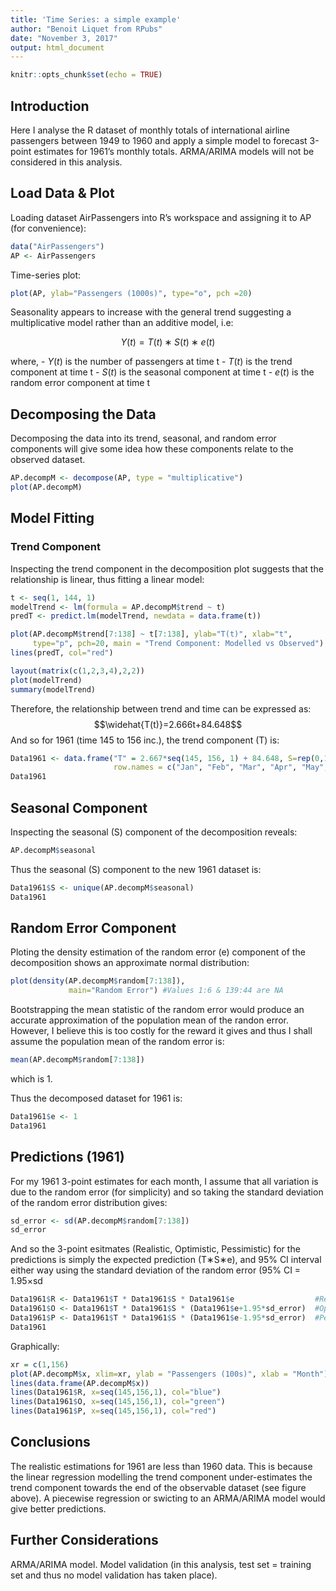 ```yaml
---
title: 'Time Series: a simple example'
author: "Benoit Liquet from RPubs"
date: "November 3, 2017"
output: html_document
---
```


```r
knitr::opts_chunk$set(echo = TRUE)
```

## Introduction
Here I analyse the R dataset of monthly totals of international airline passengers between 1949 to 1960 and apply a simple model to forecast 3-point estimates for 1961’s monthly totals. ARMA/ARIMA models will not be considered in this analysis.


## Load Data & Plot
Loading dataset AirPassengers into R’s workspace and assigning it to AP (for convenience):

```r
data("AirPassengers")
AP <- AirPassengers
```
Time-series plot:

```r
plot(AP, ylab="Passengers (1000s)", type="o", pch =20)
```


Seasonality appears to increase with the general trend suggesting a multiplicative model rather than an additive model, i.e:

$$Y(t)=T(t)∗S(t)∗e(t)$$

where,
- $Y(t)$ is the number of passengers at time t
- $T(t)$ is the trend component at time t
- $S(t)$ is the seasonal component at time t
- $e(t)$ is the random error component at time t

## Decomposing the Data
Decomposing the data into its trend, seasonal, and random error components will give some idea how these components relate to the observed dataset.


```r
AP.decompM <- decompose(AP, type = "multiplicative")
plot(AP.decompM)
```

## Model Fitting

### Trend Component

Inspecting the trend component in the decomposition plot suggests that the relationship is linear, thus fitting a linear model:

```r
t <- seq(1, 144, 1)
modelTrend <- lm(formula = AP.decompM$trend ~ t)
predT <- predict.lm(modelTrend, newdata = data.frame(t))

plot(AP.decompM$trend[7:138] ~ t[7:138], ylab="T(t)", xlab="t",
     type="p", pch=20, main = "Trend Component: Modelled vs Observed")
lines(predT, col="red")
```

```r
layout(matrix(c(1,2,3,4),2,2))
plot(modelTrend)
summary(modelTrend)
```

Therefore, the relationship between trend and time can be expressed as:
$$\widehat{T(t)}=2.666t+84.648$$
And so for 1961 (time 145 to 156 inc.), the trend component (T) is:

```r
Data1961 <- data.frame("T" = 2.667*seq(145, 156, 1) + 84.648, S=rep(0,12), e=rep(0,12),
                       row.names = c("Jan", "Feb", "Mar", "Apr", "May", "Jun", "Jul", "Aug", "Sep", "Oct", "Nov", "Dec"))
Data1961
```

## Seasonal Component
Inspecting the seasonal (S) component of the decomposition reveals:

```r
AP.decompM$seasonal
```

Thus the seasonal (S) component to the new 1961 dataset is:

```r
Data1961$S <- unique(AP.decompM$seasonal)
Data1961
```

## Random Error Component
Ploting the density estimation of the random error (e) component of the decomposition shows an approximate normal distribution:

```r
plot(density(AP.decompM$random[7:138]),
             main="Random Error") #Values 1:6 & 139:44 are NA
```

Bootstrapping the mean statistic of the random error would produce an accurate approximation of the population mean of the randon error. However, I believe this is too costly for the reward it gives and thus I shall assume the population mean of the random error is:

```r
mean(AP.decompM$random[7:138])
```

which is 1.

Thus the decomposed dataset for 1961 is:
```r
Data1961$e <- 1
Data1961
```

## Predictions (1961)

For my 1961 3-point estimates for each month, I assume that all variation is due to the random error (for simplicity) and so taking the standard deviation of the random error distribution gives:

```r
sd_error <- sd(AP.decompM$random[7:138])
sd_error
```

And so the 3-point esitmates (Realistic, Optimistic, Pessimistic) for the predictions is simply the expected prediction (T∗S∗e), and 95$\%$ CI interval either way using the standard deviation of the random error (95$\%$ CI = 1.95$\times$sd


```r
Data1961$R <- Data1961$T * Data1961$S * Data1961$e                  #Realistic Estimation
Data1961$O <- Data1961$T * Data1961$S * (Data1961$e+1.95*sd_error)  #Optimistic Estimation
Data1961$P <- Data1961$T * Data1961$S * (Data1961$e-1.95*sd_error)  #Pessimistic Estimation
Data1961
```

Graphically:

```r
xr = c(1,156)
plot(AP.decompM$x, xlim=xr, ylab = "Passengers (100s)", xlab = "Month")
lines(data.frame(AP.decompM$x))
lines(Data1961$R, x=seq(145,156,1), col="blue")
lines(Data1961$O, x=seq(145,156,1), col="green")
lines(Data1961$P, x=seq(145,156,1), col="red")
```

## Conclusions
The realistic estimations for 1961 are less than 1960 data. This is because the linear regression modelling the trend component under-estimates the trend component towards the end of the observable dataset (see figure above). A piecewise regression or swicting to an ARMA/ARIMA model would give better predictions.

## Further Considerations
ARMA/ARIMA model. Model validation (in this analysis, test set = training set and thus no model validation has taken place).



